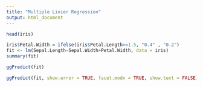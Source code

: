 ```yaml
---
title: "Multiple Linier Regression"
output: html_document
---
```

```r
head(iris)
```

```r
iris$Petal.Width = ifelse(iris$Petal.Length>=1.5, "0.4" , "0.2")
fit <- lm(Sepal.Length~Sepal.Width+Petal.Width, data = iris)
summary(fit)
```

```r
ggPredict(fit)
```

```r
ggPredict(fit, show.error = TRUE, facet.modx = TRUE, show.text = FALSE)
```


